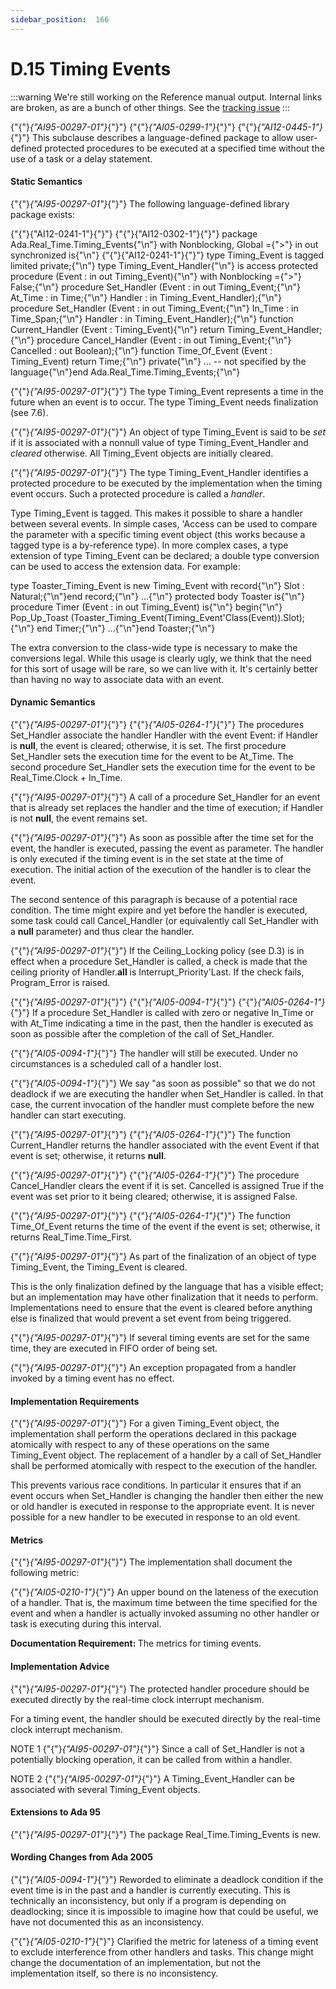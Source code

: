 ---
sidebar_position:  166
---

# D.15 Timing Events

:::warning
We're still working on the Reference manual output.  Internal links are broken,
as are a bunch of other things.
See the [tracking issue](https://github.com/ada-lang-io/ada-lang-io/issues/20)
:::


<p>{"{"}<em>{"AI95-00297-01"}</em>{"}"} {"{"}<em>{"AI05-0299-1"}</em>{"}"} {"{"}<em>{"AI12-0445-1"}</em>{"}"} This subclause describes a language-defined package to allow user-defined protected procedures to be executed at a specified time without the use of a task or a delay statement. </p>

#### Static Semantics

<p>{"{"}<em>{"AI95-00297-01"}</em>{"}"} The following language-defined library package exists: </p>
<CodeBlock>
{"{"}{"AI12-0241-1"}{"}"} {"{"}{"AI12-0302-1"}{"}"} package Ada.Real_Time.Timing_Events{"\n"}  with Nonblocking, Global ={">"} in out synchronized is{"\n"}
</CodeBlock>

<CodeBlock>
{"{"}{"AI12-0241-1"}{"}"}   type Timing_Event is tagged limited private;{"\n"}  type Timing_Event_Handler{"\n"}       is access protected procedure (Event : in out Timing_Event){"\n"}       with Nonblocking ={">"} False;{"\n"}
</CodeBlock>

<CodeBlock>
  procedure Set_Handler (Event   : in out Timing_Event;{"\n"}                         At_Time : in Time;{"\n"}                         Handler : in Timing_Event_Handler);{"\n"}  procedure Set_Handler (Event   : in out Timing_Event;{"\n"}                         In_Time : in Time_Span;{"\n"}                         Handler : in Timing_Event_Handler);{"\n"}  function Current_Handler (Event : Timing_Event){"\n"}       return Timing_Event_Handler;{"\n"}  procedure Cancel_Handler (Event     : in out Timing_Event;{"\n"}                            Cancelled : out Boolean);{"\n"}
</CodeBlock>

<CodeBlock>
  function Time_Of_Event (Event : Timing_Event) return Time;{"\n"}
</CodeBlock>

<CodeBlock>
private{"\n"}  ... -- not specified by the language{"\n"}end Ada.Real_Time.Timing_Events;{"\n"}
</CodeBlock>

<p>{"{"}<em>{"AI95-00297-01"}</em>{"}"} The type Timing_Event represents a time in the future when an event is to occur. The type Timing_Event needs finalization (see 7.6).</p>
<p>{"{"}<em>{"AI95-00297-01"}</em>{"}"} An object of type Timing_Event is said to be <em>set</em> if it is associated with a nonnull value of type Timing_Event_Handler and <em>cleared</em> otherwise. All Timing_Event objects are initially cleared. </p>
<p>{"{"}<em>{"AI95-00297-01"}</em>{"}"} The type Timing_Event_Handler identifies a protected procedure to be executed by the implementation when the timing event occurs. Such a protected procedure is called a <em>handler</em>. </p>
<Admonition type="aarm" aarm="discussion" title="Discussion: ">
<p><strong></strong>Type Timing_Event is tagged. This makes it possible to share a handler between several events. In simple cases, 'Access can be used to compare the parameter with a specific timing event object (this works because a tagged type is a by-reference type). In more complex cases, a type extension of type Timing_Event can be declared; a double type conversion can be used to access the extension data. For example:</p></Admonition>

<CodeBlock>
type Toaster_Timing_Event is new Timing_Event with record{"\n"}   Slot : Natural;{"\n"}end record;{"\n"}
</CodeBlock>

<CodeBlock>
...{"\n"}
</CodeBlock>

<CodeBlock>
protected body Toaster is{"\n"}
</CodeBlock>

<CodeBlock>
   procedure Timer (Event : in out Timing_Event) is{"\n"}   begin{"\n"}      Pop_Up_Toast (Toaster_Timing_Event(Timing_Event'Class(Event)).Slot);{"\n"}   end Timer;{"\n"}
</CodeBlock>

<CodeBlock>
   ...{"\n"}end Toaster;{"\n"}
</CodeBlock>

<Admonition type="aarm" aarm="note" title="Note: ">
<p>The extra conversion to the class-wide type is necessary to make the conversions legal. While this usage is clearly ugly, we think that the need for this sort of usage will be rare, so we can live with it. It's certainly better than having no way to associate data with an event. </p></Admonition>


#### Dynamic Semantics

<p>{"{"}<em>{"AI95-00297-01"}</em>{"}"} {"{"}<em>{"AI05-0264-1"}</em>{"}"} The procedures Set_Handler associate the handler Handler with the event Event: if Handler is <strong>null</strong>, the event is cleared; otherwise, it is set. The first procedure Set_Handler sets the execution time for the event to be At_Time. The second procedure Set_Handler sets the execution time for the event to be Real_Time.Clock + In_Time.</p>
<p>{"{"}<em>{"AI95-00297-01"}</em>{"}"} A call of a procedure Set_Handler for an event that is already set replaces the handler and the time of execution; if Handler is not <strong>null</strong>, the event remains set.</p>
<p>{"{"}<em>{"AI95-00297-01"}</em>{"}"} As soon as possible after the time set for the event, the handler is executed, passing the event as parameter. The handler is only executed if the timing event is in the set state at the time of execution. The initial action of the execution of the handler is to clear the event.</p>
<Admonition type="aarm" aarm="reason" title="Reason: ">
<p><strong></strong>The second sentence of this paragraph is because of a potential race condition. The time might expire and yet before the handler is executed, some task could call Cancel_Handler (or equivalently call Set_Handler with a <strong>null</strong> parameter) and thus clear the handler. </p></Admonition>

<p>{"{"}<em>{"AI95-00297-01"}</em>{"}"} If the Ceiling_Locking policy (see D.3) is in effect when a procedure Set_Handler is called, a check is made that the ceiling priority of Handler.<strong>all</strong> is Interrupt_Priority'Last. If the check fails, Program_Error is raised.</p>
<p>{"{"}<em>{"AI95-00297-01"}</em>{"}"} {"{"}<em>{"AI05-0094-1"}</em>{"}"} {"{"}<em>{"AI05-0264-1"}</em>{"}"} If a procedure Set_Handler is called with zero or negative In_Time or with At_Time indicating a time in the past, then the handler is executed as soon as possible after the completion of the call of Set_Handler.</p>
<Admonition type="aarm" aarm="ramification" title="Ramification: ">
<p><strong></strong>{"{"}<em>{"AI05-0094-1"}</em>{"}"} The handler will still be executed. Under no circumstances is a scheduled call of a handler lost. </p></Admonition>

<Admonition type="aarm" aarm="discussion" title="Discussion: ">
<p><strong></strong>{"{"}<em>{"AI05-0094-1"}</em>{"}"} We say "as soon as possible" so that we do not deadlock if we are executing the handler when Set_Handler is called. In that case, the current invocation of the handler must complete before the new handler can start executing. </p></Admonition>

<p>{"{"}<em>{"AI95-00297-01"}</em>{"}"} {"{"}<em>{"AI05-0264-1"}</em>{"}"} The function Current_Handler returns the handler associated with the event Event if that event is set; otherwise, it returns <strong>null</strong>.</p>
<p>{"{"}<em>{"AI95-00297-01"}</em>{"}"} {"{"}<em>{"AI05-0264-1"}</em>{"}"} The procedure Cancel_Handler clears the event if it is set. Cancelled is assigned True if the event was set prior to it being cleared; otherwise, it is assigned False.</p>
<p>{"{"}<em>{"AI95-00297-01"}</em>{"}"} {"{"}<em>{"AI05-0264-1"}</em>{"}"} The function Time_Of_Event returns the time of the event if the event is set; otherwise, it returns Real_Time.Time_First.</p>
<p>{"{"}<em>{"AI95-00297-01"}</em>{"}"} As part of the finalization of an object of type Timing_Event, the Timing_Event is cleared.</p>
<Admonition type="aarm" aarm="implementation-note" title="Implementation Note: ">
<p><strong></strong>This is the only finalization defined by the language that has a visible effect; but an implementation may have other finalization that it needs to perform. Implementations need to ensure that the event is cleared before anything else is finalized that would prevent a set event from being triggered. </p></Admonition>

<p>{"{"}<em>{"AI95-00297-01"}</em>{"}"} If several timing events are set for the same time, they are executed in FIFO order of being set.</p>
<p>{"{"}<em>{"AI95-00297-01"}</em>{"}"} An exception propagated from a handler invoked by a timing event has no effect.</p>

#### Implementation Requirements

<p>{"{"}<em>{"AI95-00297-01"}</em>{"}"} For a given Timing_Event object, the implementation shall perform the operations declared in this package atomically with respect to any of these operations on the same Timing_Event object. The replacement of a handler by a call of Set_Handler shall be performed atomically with respect to the execution of the handler.</p>
<Admonition type="aarm" aarm="reason" title="Reason: ">
<p><strong></strong>This prevents various race conditions. In particular it ensures that if an event occurs when Set_Handler is changing the handler then either the new or old handler is executed in response to the appropriate event. It is never possible for a new handler to be executed in response to an old event. </p></Admonition>


#### Metrics

<p>{"{"}<em>{"AI95-00297-01"}</em>{"}"} The implementation shall document the following metric: </p>
<p>{"{"}<em>{"AI05-0210-1"}</em>{"}"} An upper bound on the lateness of the execution of a handler. That is, the maximum time between the time specified for the event and when a handler is actually invoked assuming no other handler or task is executing during this interval.</p>
<Admonition type="aarm" aarm="note" title="Note: ">
<p><strong>Documentation Requirement: </strong>The metrics for timing events.</p></Admonition>


#### Implementation Advice

<p>{"{"}<em>{"AI95-00297-01"}</em>{"}"} The protected handler procedure should be executed directly by the real-time clock interrupt mechanism.</p>
<Admonition type="aarm" aarm="implementation-advice" title="Implementation Advice">
<p><strong></strong>For a timing event, the handler should be executed directly by the real-time clock interrupt mechanism.</p></Admonition>

<Admonition type="aarm" aarm="note" title="Note: ">
<p>NOTE 1   {"{"}<em>{"AI95-00297-01"}</em>{"}"} Since a call of Set_Handler is not a potentially blocking operation, it can be called from within a handler.</p></Admonition>

<Admonition type="aarm" aarm="note" title="Note: ">
<p>NOTE 2   {"{"}<em>{"AI95-00297-01"}</em>{"}"} A Timing_Event_Handler can be associated with several Timing_Event objects.</p></Admonition>


#### Extensions to Ada 95

<Admonition type="aarm" aarm="note" title="Note: ">
<p>{"{"}<em>{"AI95-00297-01"}</em>{"}"} The package Real_Time.Timing_Events is new. </p></Admonition>


#### Wording Changes from Ada 2005

<Admonition type="aarm" aarm="correction" title="Correction:">
<p>{"{"}<em>{"AI05-0094-1"}</em>{"}"} <strong></strong> Reworded to eliminate a deadlock condition if the event time is in the past and a handler is currently executing. This is technically an inconsistency, but only if a program is depending on deadlocking; since it is impossible to imagine how that could be useful, we have not documented this as an inconsistency.</p></Admonition>

<Admonition type="aarm" aarm="correction" title="Correction:">
<p>{"{"}<em>{"AI05-0210-1"}</em>{"}"} <strong></strong> Clarified the metric for lateness of a timing event to exclude interference from other handlers and tasks. This change might change the documentation of an implementation, but not the implementation itself, so there is no inconsistency. </p></Admonition>

